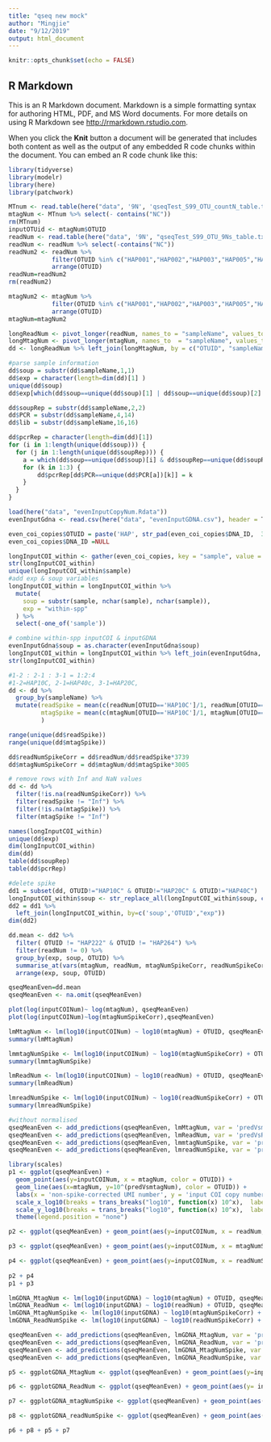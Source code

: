 ```yaml
---
title: "qseq new mock"
author: "Mingjie"
date: "9/12/2019"
output: html_document
---
```


```r
knitr::opts_chunk$set(echo = FALSE)
```

## R Markdown

This is an R Markdown document. Markdown is a simple formatting syntax for authoring HTML, PDF, and MS Word documents. For more details on using R Markdown see <http://rmarkdown.rstudio.com>.

When you click the **Knit** button a document will be generated that includes both content as well as the output of any embedded R code chunks within the document. You can embed an R code chunk like this:


```r
library(tidyverse)
library(modelr)
library(here)
library(patchwork)
```

```r
MTnum <- read.table(here("data", '9N', 'qseqTest_S99_OTU_countN_table.txt'), header = T)
mtagNum <- MTnum %>% select(- contains("NC"))
rm(MTnum)
inputOTUid <- mtagNum$OTUID
readNum <- read.table(here("data", '9N', "qseqTest_S99_OTU_9Ns_table.txt"), header = T)
readNum <- readNum %>% select(-contains("NC"))
readNum2 <- readNum %>% 
            filter(OTUID %in% c("HAP001","HAP002","HAP003","HAP005","HAP006","HAP009","HAP021","HAP022","HAP028","HAP036","HAP046","HAP048","HAP053","HAP054","HAP055","HAP056","HAP099","HAP100","HAP103","HAP104","HAP105","HAP107","HAP109","HAP110","HAP111","HAP112","HAP113","HAP118","HAP131","HAP133","HAP139","HAP144","HAP176","HAP177","HAP179","HAP180","HAP181","HAP183","HAP184","HAP185","HAP187","HAP188","HAP189","HAP190","HAP193","HAP194","HAP198","HAP200","HAP207","HAP210","HAP222","HAP264","HAP10C","HAP20C","HAP40C")) %>%
            arrange(OTUID)
readNum=readNum2
rm(readNum2)

mtagNum2 <- mtagNum %>% 
            filter(OTUID %in% c("HAP001","HAP002","HAP003","HAP005","HAP006","HAP009","HAP021","HAP022","HAP028","HAP036","HAP046","HAP048","HAP053","HAP054","HAP055","HAP056","HAP099","HAP100","HAP103","HAP104","HAP105","HAP107","HAP109","HAP110","HAP111","HAP112","HAP113","HAP118","HAP131","HAP133","HAP139","HAP144","HAP176","HAP177","HAP179","HAP180","HAP181","HAP183","HAP184","HAP185","HAP187","HAP188","HAP189","HAP190","HAP193","HAP194","HAP198","HAP200","HAP207","HAP210","HAP222","HAP264","HAP10C","HAP20C","HAP40C")) %>%
            arrange(OTUID)
mtagNum=mtagNum2
```

```r
longReadNum <- pivot_longer(readNum, names_to = "sampleName", values_to = "readNum", -OTUID)
longMtagNum <- pivot_longer(mtagNum, names_to  = "sampleName", values_to = "mtagNum", -OTUID)
dd <- longReadNum %>% left_join(longMtagNum, by = c("OTUID", "sampleName"))

#parse sample information
dd$soup = substr(dd$sampleName,1,1)
dd$exp = character(length=dim(dd)[1] )
unique(dd$soup)
dd$exp[which(dd$soup==unique(dd$soup)[1] | dd$soup==unique(dd$soup)[2] | dd$soup==unique(dd$soup)[3] | dd$soup==unique(dd$soup)[4] | dd$soup==unique(dd$soup)[5] | dd$soup==unique(dd$soup)[6] | dd$soup==unique(dd$soup)[7])] = 'within-spp'

dd$soupRep = substr(dd$sampleName,2,2)
dd$PCR = substr(dd$sampleName,4,14)
dd$lib = substr(dd$sampleName,16,16)

dd$pcrRep = character(length=dim(dd)[1])
for (i in 1:length(unique(dd$soup))) {
  for (j in 1:length(unique(dd$soupRep))) {
    a = which(dd$soup==unique(dd$soup)[i] & dd$soupRep==unique(dd$soupRep)[j])
    for (k in 1:3) {
        dd$pcrRep[dd$PCR==unique(dd$PCR[a])[k]] = k 
    }
  }
}
```


```r
load(here("data", "evenInputCopyNum.Rdata"))
evenInputGdna <- read.csv(here("data", "evenInputGDNA.csv"), header = T)
```

```r
even_coi_copies$OTUID = paste('HAP', str_pad(even_coi_copies$DNA_ID,  3,'left', pad='0'),sep='')
even_coi_copies$DNA_ID =NULL

longInputCOI_within <- gather(even_coi_copies, key = "sample", value = "inputCOINum",-OTUID)
str(longInputCOI_within)
unique(longInputCOI_within$sample)
#add exp & soup variables
longInputCOI_within = longInputCOI_within %>% 
  mutate(
    soup = substr(sample, nchar(sample), nchar(sample)),
    exp = "within-spp"
  ) %>% 
  select(-one_of('sample'))

# combine within-spp inputCOI & inputGDNA
evenInputGdna$soup = as.character(evenInputGdna$soup)
longInputCOI_within = longInputCOI_within %>% left_join(evenInputGdna, by = 'soup')
str(longInputCOI_within)
```


```r
#1-2 : 2-1 : 3-1 = 1:2:4
#1-2=HAP10C, 2-1=HAP40c, 3-1=HAP20C, 
dd <- dd %>%
  group_by(sampleName) %>%
  mutate(readSpike = mean(c(readNum[OTUID=='HAP10C']/1, readNum[OTUID=='HAP40C']/2, readNum[OTUID=='HAP20C']/4)),
         mtagSpike = mean(c(mtagNum[OTUID=='HAP10C']/1, mtagNum[OTUID=='HAP40C']/2, mtagNum[OTUID=='HAP20C']/4))
         )

range(unique(dd$readSpike))
range(unique(dd$mtagSpike))

dd$readNumSpikeCorr = dd$readNum/dd$readSpike*3739
dd$mtagNumSpikeCorr = dd$mtagNum/dd$mtagSpike*3005

# remove rows with Inf and NaN values
dd <- dd %>% 
  filter(!is.na(readNumSpikeCorr)) %>% 
  filter(readSpike != "Inf") %>% 
  filter(!is.na(mtagSpike)) %>% 
  filter(mtagSpike != "Inf")

```

```r
names(longInputCOI_within)
unique(dd$exp)
dim(longInputCOI_within)
dim(dd)
table(dd$soupRep)
table(dd$pcrRep)

#delete spike
dd1 = subset(dd, OTUID!="HAP10C" & OTUID!="HAP20C" & OTUID!="HAP40C")
longInputCOI_within$soup <- str_replace_all(longInputCOI_within$soup, c("a"="A", "b"="B", "c"="C", "d"="D", "e"="E", "f"="F", "g"="G"))
dd2 = dd1 %>% 
  left_join(longInputCOI_within, by=c('soup','OTUID',"exp"))
dim(dd2)
```

```r
dd.mean <- dd2 %>% 
  filter( OTUID != "HAP222" & OTUID != "HAP264") %>%
  filter(readNum != 0) %>% 
  group_by(exp, soup, OTUID) %>% 
  summarise_at(vars(mtagNum, readNum, mtagNumSpikeCorr, readNumSpikeCorr,inputCOINum,inputGDNA), funs(mean)) %>%
  arrange(exp, soup, OTUID)
```


```r
qseqMeanEven=dd.mean
qseqMeanEven <- na.omit(qseqMeanEven)
```

```r
plot(log(inputCOINum)~ log(mtagNum), qseqMeanEven)
plot(log(inputCOINum)~log(mtagNumSpikeCorr),qseqMeanEven)
```

```r
lmMtagNum <- lm(log10(inputCOINum) ~ log10(mtagNum) + OTUID, qseqMeanEven)
summary(lmMtagNum)

lmmtagNumSpike <- lm(log10(inputCOINum) ~ log10(mtagNumSpikeCorr) + OTUID, qseqMeanEven)
summary(lmmtagNumSpike)

lmReadNum <- lm(log10(inputCOINum) ~ log10(readNum) + OTUID, qseqMeanEven)
summary(lmReadNum)

lmreadNumSpike <- lm(log10(inputCOINum) ~ log10(readNumSpikeCorr) + OTUID, qseqMeanEven)
summary(lmreadNumSpike)
```



```r
#without normalised
qseqMeanEven <- add_predictions(qseqMeanEven, lmMtagNum, var = 'predVsmtagNum')
qseqMeanEven <- add_predictions(qseqMeanEven, lmReadNum, var = 'predVsReadNum')
qseqMeanEven <- add_predictions(qseqMeanEven, lmmtagNumSpike, var = 'predVsMtagNumSpike')
qseqMeanEven <- add_predictions(qseqMeanEven, lmreadNumSpike, var = 'predVsReadNumSpike')
```


```r
library(scales)
p1 <- ggplot(qseqMeanEven) + 
  geom_point(aes(y=inputCOINum, x = mtagNum, color = OTUID)) + 
  geom_line(aes(x=mtagNum, y=10^(predVsmtagNum), color = OTUID)) + 
  labs(x = 'non-spike-corrected UMI number', y = 'input COI copy number') + 
  scale_x_log10(breaks = trans_breaks("log10", function(x) 10^x),  labels = trans_format("log10", math_format(10^.x))) + 
  scale_y_log10(breaks = trans_breaks("log10", function(x) 10^x),  labels = trans_format("log10", math_format(10^.x))) + 
  theme(legend.position = "none") 

p2 <- ggplot(qseqMeanEven) + geom_point(aes(y=inputCOINum, x = readNum, color = OTUID)) + geom_line(aes(x=readNum, y=10^(predVsReadNum), color = OTUID)) + labs(x = 'non-spike-corrected OTU size', y = 'Input COI copy number') + scale_x_log10(breaks = trans_breaks("log10", function(x) 10^x),  labels = trans_format("log10", math_format(10^.x))) + scale_y_log10(breaks = trans_breaks("log10", function(x) 10^x),  labels = trans_format("log10", math_format(10^.x))) + theme(legend.position = "none")

p3 <- ggplot(qseqMeanEven) + geom_point(aes(y=inputCOINum, x = mtagNumSpikeCorr, color = OTUID)) + geom_line(aes(x =mtagNumSpikeCorr, y=10^(predVsMtagNumSpike), color = OTUID)) + labs(x = 'spike-corrected UMI number', y = 'Input COI copy number') + scale_x_log10(breaks = trans_breaks("log10", function(x) 10^x),  labels = trans_format("log10", math_format(10^.x))) + scale_y_log10(breaks = trans_breaks("log10", function(x) 10^x),  labels = trans_format("log10", math_format(10^.x))) + theme(legend.position = "none")

p4 <- ggplot(qseqMeanEven) + geom_point(aes(y=inputCOINum, x = readNumSpikeCorr, color = OTUID)) + geom_line(aes(x=readNumSpikeCorr, y=10^(predVsReadNumSpike), color = OTUID)) +  labs(x = 'spike-corrected OTU size', y = 'Input COI copy number') + scale_x_log10(breaks = trans_breaks("log10", function(x) 10^x),  labels = trans_format("log10", math_format(10^.x))) + scale_y_log10(breaks = trans_breaks("log10", function(x) 10^x),  labels = trans_format("log10", math_format(10^.x))) + theme(legend.position = "none")
 
p2 + p4
p1 + p3
```


```r
lmGDNA_MtagNum <- lm(log10(inputGDNA) ~ log10(mtagNum) + OTUID, qseqMeanEven)
lmGDNA_ReadNum <- lm(log10(inputGDNA) ~ log10(readNum) + OTUID, qseqMeanEven)
lmGDNA_MtagNumSpike <- lm(log10(inputGDNA) ~ log10(mtagNumSpikeCorr) + OTUID, qseqMeanEven)
lmGDNA_ReadNumSpike <- lm(log10(inputGDNA) ~ log10(readNumSpikeCorr) + OTUID, qseqMeanEven)
```


```r
qseqMeanEven <- add_predictions(qseqMeanEven, lmGDNA_MtagNum, var = 'predVsGDNA.mtagNum')
qseqMeanEven <- add_predictions(qseqMeanEven, lmGDNA_ReadNum, var = 'predVsGDNA.readNum')
qseqMeanEven <- add_predictions(qseqMeanEven, lmGDNA_MtagNumSpike, var = 'predVsGDNA.mtagNumSpike')
qseqMeanEven <- add_predictions(qseqMeanEven, lmGDNA_ReadNumSpike, var = 'predVsGDNA.readNumSpike')
```


```r
p5 <- ggplotGDNA_MtagNum <- ggplot(qseqMeanEven) + geom_point(aes(y=inputGDNA, x = mtagNum, color = OTUID)) + geom_line(aes(x=mtagNum, y=10^(predVsGDNA.mtagNum), color = OTUID)) + labs(x = 'non-spike-corrected UMI number', y = 'Input Genomic DNA mass') + scale_y_log10(breaks = trans_breaks("log10", function(x) 10^x),  labels = trans_format("log10", math_format(10^.x))) + scale_x_log10(breaks = trans_breaks("log10", function(x) 10^x), labels = trans_format("log10", math_format(10^.x))) + theme(legend.position = "none")

p6 <- ggplotGDNA_ReadNum <- ggplot(qseqMeanEven) + geom_point(aes(y= inputGDNA, x = readNum, color = OTUID)) + geom_line(aes(x=readNum, y=10^predVsGDNA.readNum, color = OTUID)) + labs(x = 'non-spike-corrected OTU size', y = 'Input Genomic DNA mass') + scale_y_log10(breaks = trans_breaks("log10", function(x) 10^x),  labels = trans_format("log10", math_format(10^.x))) + scale_x_log10(breaks = trans_breaks("log10", function(x) 10^x), labels = trans_format("log10", math_format(10^.x))) + theme(legend.position = "none")

p7 <- ggplotGDNA_mtagNumSpike <- ggplot(qseqMeanEven) + geom_point(aes(y=inputGDNA, x = mtagNumSpikeCorr, color = OTUID)) + geom_line(aes(x = mtagNumSpikeCorr, y=10^(predVsGDNA.mtagNumSpike), color = OTUID)) + labs(x = 'spike-corrected MT number', y = 'input genomic DNA mass') + scale_x_log10(breaks = trans_breaks("log10", function(x) 10^x), labels = trans_format("log10", math_format(10^.x))) + scale_y_log10(breaks = trans_breaks("log10", function(x) 10^x),  labels = trans_format("log10", math_format(10^.x))) + theme(legend.position = "none")

p8 <- ggplotGDNA_readNumSpike <- ggplot(qseqMeanEven) + geom_point(aes(y=inputGDNA, x = readNumSpikeCorr, color = OTUID)) + geom_line(aes(x=readNumSpikeCorr, y= 10^predVsGDNA.readNumSpike, color = OTUID)) +  labs(x = 'spike-corrected read number', y = 'input genomic DNA mass') + theme(legend.position = "none") + scale_x_log10(breaks = trans_breaks("log10", function(x) 10^x), labels = trans_format("log10", math_format(10^.x))) + scale_y_log10(breaks = trans_breaks("log10", function(x) 10^x),  labels = trans_format("log10", math_format(10^.x)))

p6 + p8 + p5 + p7

```

